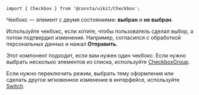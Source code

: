 
```tsx
import { Checkbox } from '@consta/uikit/Checkbox';
```

Чекбокс — элемент с двумя состояниями: **выбран** и **не выбран**.

Используйте чекбокс, если хотите, чтобы пользователь сделал выбор, а потом подтвердил
изменения. Например, согласился с обработкой персональных данных и нажал **Отправить**.

Этот компонент подходит, если вам нужен один чекбокс. Если нужно выбрать несколько элементов из списка, используйте [CheckboxGroup](##LIBS.STAND|stand:uikit-components-checkboxgroup-stable).

Если нужно переключить режим, выбрать тему оформления или сделать другое
мгновенное изменение в интерфейсе, используйте [Switch](##LIBS.STAND|stand:uikit-components-switch-stable).

<CheckboxExampleName />

